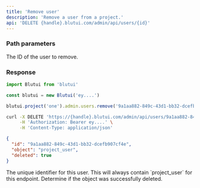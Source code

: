 ```yaml
---
title: 'Remove user'
description: 'Remove a user from a project.'
api: 'DELETE {handle}.blutui.com/admin/api/users/{id}'
---
```


### Path parameters

<Parameter name="id" type="string" required="true">
The ID of the user to remove.
</Parameter>

### Response

```ts tab="Node.js"
import Blutui from 'blutui'

const blutui = new Blutui('ey....')

blutui.project('one').admin.users.remove('9a1aa882-849c-43d1-bb32-dcefb907cf4e')
```

```bash tab="cURL"
curl -X DELETE 'https://{handle}.blutui.com/admin/api/users/9a1aa882-849c-43d1-bb32-dcefb907cf4e' \
     -H 'Authorization: Bearer ey....' \
     -H 'Content-Type: application/json'
```

```json title="JSON Response"
{
  "id": "9a1aa882-849c-43d1-bb32-dcefb907cf4e",
  "object": "project_user",
  "deleted": true
}
```

<Parameter name="id" type="string">
The unique identifier for this user.
</Parameter>

<Parameter name="object" type="string">
This will always contain `project_user` for this endpoint.
</Parameter>

<Parameter name="deleted" type="boolean">
Determine if the object was successfully deleted.
</Parameter>
